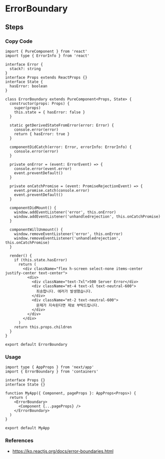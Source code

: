 
<BackTop />

# ErrorBoundary

## Steps

<div className='steps'>

### Copy Code

```tsx filename="containers/ErrorBoundary/index.tsx"
import { PureComponent } from 'react'
import type { ErrorInfo } from 'react'

interface Error {
  stack?: string
}
interface Props extends ReactProps {}
interface State {
  hasError: boolean
}

class ErrorBoundary extends PureComponent<Props, State> {
  constructor(props: Props) {
    super(props)
    this.state = { hasError: false }
  }

  static getDerivedStateFromError(error: Error) {
    console.error(error)
    return { hasError: true }
  }

  componentDidCatch(error: Error, errorInfo: ErrorInfo) {
    console.error(error)
  }

  private onError = (event: ErrorEvent) => {
    console.error(event.error)
    event.preventDefault()
  }

  private onCatchPromise = (event: PromiseRejectionEvent) => {
    event.promise.catch(console.error)
    event.preventDefault()
  }

  componentDidMount() {
    window.addEventListener('error', this.onError)
    window.addEventListener('unhandledrejection', this.onCatchPromise)
  }

  componentWillUnmount() {
    window.removeEventListener('error', this.onError)
    window.removeEventListener('unhandledrejection', this.onCatchPromise)
  }

  render() {
    if (this.state.hasError)
      return (
        <div className="flex h-screen select-none items-center justify-center text-center">
          <div>
            <div className="text-7xl">500 Server Error</div>
            <div className="mt-4 text-xl text-neutral-600">
              죄송합니다. 에러가 발생했습니다.
            </div>
            <div className="mt-2 text-neutral-600">
              문제가 지속된다면 제보 부탁드립니다.
            </div>
          </div>
        </div>
      )
    return this.props.children
  }
}

export default ErrorBoundary
```

### Usage

```tsx filename="pages/_app.tsx"
import type { AppProps } from 'next/app'
import { ErrorBoundary } from 'containers'

interface Props {}
interface State {}

function MyApp({ Component, pageProps }: AppProps<Props>) {
  return (
    <ErrorBoundary>
      <Component {...pageProps} />
    </ErrorBoundary>
  )
}

export default MyApp
```

</div>

### References

- https://ko.reactjs.org/docs/error-boundaries.html

<Comment />

